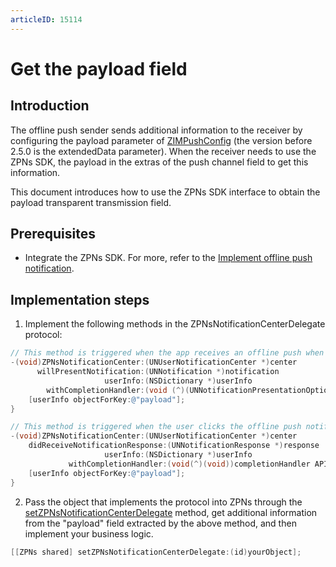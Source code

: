 ```yaml
---
articleID: 15114
---
```

# Get the payload field

## Introduction

The offline push sender sends additional information to the receiver by configuring the payload parameter of [ZIMPushConfig](@-ZIMPushConfig) (the version before 2.5.0 is the extendedData parameter). When the receiver needs to use the ZPNs SDK, the payload in the extras of the push channel field to get this information.

This document introduces how to use the ZPNs SDK interface to obtain the payload transparent transmission field.


<Content />


## Prerequisites

- Integrate the ZPNs SDK. For more, refer to the [Implement offline push notification](./Implement%20offline%20push%20notification.mdx).


## Implementation steps

1. Implement the following methods in the ZPNsNotificationCenterDelegate protocol:

```objective-c
// This method is triggered when the app receives an offline push when it is in the foreground
-(void)ZPNsNotificationCenter:(UNUserNotificationCenter *)center
      willPresentNotification:(UNNotification *)notification
                     userInfo:(NSDictionary *)userInfo
        withCompletionHandler:(void (^)(UNNotificationPresentationOptions))completionHandler API_AVAILABLE(ios(10.0)){
    [userInfo objectForKey:@"payload"];
}

// This method is triggered when the user clicks the offline push notification
-(void)ZPNsNotificationCenter:(UNUserNotificationCenter *)center
    didReceiveNotificationResponse:(UNNotificationResponse *)response
                     userInfo:(NSDictionary *)userInfo
             withCompletionHandler:(void(^)(void))completionHandler API_AVAILABLE(ios(10.0)){
    [userInfo objectForKey:@"payload"];
}
```

2. Pass the object that implements the protocol into ZPNs through the [setZPNsNotificationCenterDelegate](@setZPNsNotificationCenterDelegate) method, get additional information from the "payload" field extracted by the above method, and then implement your business logic.

```objective-c
[[ZPNs shared] setZPNsNotificationCenterDelegate:(id)yourObject];
```
